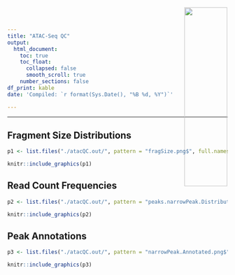 ```yaml
---
title: "ATAC-Seq QC"
output:
  html_document:
    toc: true
    toc_float:
      collapsed: false
      smooth_scroll: true
    number_sections: false  
df_print: kable
date: 'Compiled: `r format(Sys.Date(), "%B %d, %Y")`'

---
```


<div>
<a href="https://www.rnaseqcore.vet.cornell.edu/" target="_blank" class="trex-logo"> <img src="myBin/assets/trex-extended-logo.png" 
style=
"position:absolute;
top:0px;
right:0;
padding:20px;
height:140px;
text-align:justify;
display:block;
width:32%;
height:auto;
margin:0 auto 20px !important;"> </a>
</div>



***

## Fragment Size Distributions
```r

p1 <- list.files("./atacQC.out/", pattern = "fragSize.png$", full.names = T)

knitr::include_graphics(p1)

```

## Read Count Frequencies

```r

p2 <- list.files("./atacQC.out/", pattern = "peaks.narrowPeak.Distribution.png$", full.names = T)

knitr::include_graphics(p2)

```

## Peak Annotations

```r

p3 <- list.files("./atacQC.out/", pattern = "narrowPeak.Annotated.png$", full.names = T)

knitr::include_graphics(p3)

```
